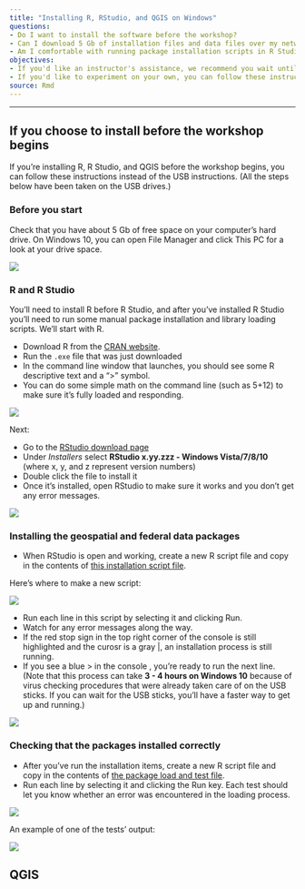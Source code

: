 ```yaml
---
title: "Installing R, RStudio, and QGIS on Windows"
questions:
- Do I want to install the software before the workshop?
- Can I download 5 Gb of installation files and data files over my network?
- Am I comfortable with running package installation scripts in R Studio?
objectives:
- If you'd like an instructor's assistance, we recommend you wait until the workshop.
- If you'd like to experiment on your own, you can follow these instructions.
source: Rmd
---
```


<!-- start cut from Windows veresion -->
<hr>

## If you choose to install before the workshop begins

If you're installing R, R Studio, and QGIS before the workshop begins, you can follow these
instructions instead of the USB instructions. (All the steps below have been taken on the USB drives.)

### Before you start

Check that you have about 5 Gb of free space on your computer's hard drive. On Windows 10, you can open File Manager and click This PC for a look at your drive space.

<img src="../fig/wininstall-1-file-mgr.PNG">

### R and R Studio

You'll need to install R before R Studio, and after you've installed R Studio you'll need to run some manual package installation and library loading scripts. We'll start with R.


* Download R from
  the [CRAN website](http://cran.r-project.org/bin/windows/base/release.htm).
* Run the `.exe` file that was just downloaded
* In the command line window that launches, you should see some R descriptive text and a ">" symbol. 
* You can do some simple math on the command line (such as 5+12) to make sure it's fully loaded and responding.

<img src="../fig/wininstall2-r.png">

Next:

* Go to the [RStudio download page](https://www.rstudio.com/products/rstudio/download/#download)
* Under *Installers* select **RStudio x.yy.zzz - Windows
  Vista/7/8/10** (where x, y, and z represent version numbers)
* Double click the file to install it
* Once it's installed, open RStudio to make sure it works and you don't get any
  error messages.

<img src="../fig/wininstall3-rstudio.png">


### Installing the geospatial and federal data packages
  
* When RStudio is open and working, create a new R script file and copy in the 
contents of [this installation script file](https://github.com/data-carpentry-for-agriculture/trial-lesson/blob/gh-pages/_episodes_rmd/package_install_script.R). 

Here's where to make a new script:

<img src="../fig/wininstall4-rstudioinstallscript1.png">

* Run each line in this script by selecting it and clicking Run. 
* Watch for any error messages along the way.
* If the red stop sign in the top right corner of the console is still highlighted and the curosr is a gray |, an installation process is still running.
* If you see a blue > in the console , you're ready to run the next line.
(Note that this process can take **3 - 4 hours on Windows 10** because of virus checking procedures
that were already taken care of on the USB sticks. If you can wait for the USB sticks, you'll have
a faster way to get up and running.)

<img src="../fig/wininstall5-rstudioinstallscript2.png">


### Checking that the packages installed correctly

* After you've run the installation items, create a new R script file and copy in the 
contents of [the package load and test file](https://github.com/data-carpentry-for-agriculture/trial-lesson/blob/gh-pages/_episodes_rmd/package_load_and_test.R). 
* Run each line by selecting it and clicking the Run key. Each test should let you know whether an error was encountered in the loading process.

<img src="../fig/wininstall6-rstudiolibraryload.png">

An example of one of the tests' output:

<img src="../fig/wininstall7-rstudiotmaptest.png">

## QGIS

